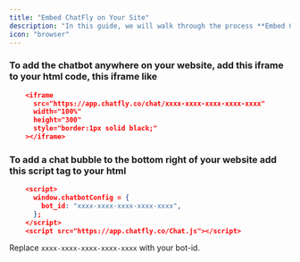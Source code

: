 ```yaml
---
title: "Embed ChatFly on Your Site"
description: "In this guide, we will walk through the process **Embed ChatFly Bot on Your Site**"
icon: "browser"
---
```


### To add the chatbot anywhere on your website, add this iframe to your html code, this iframe like

``` json
    <iframe
      src="https://app.chatfly.co/chat/xxxx-xxxx-xxxx-xxxx-xxxx"
      width="100%"
      height="300"
      style="border:1px solid black;"
    ></iframe>
```

### To add a chat bubble to the bottom right of your website add this script tag to your html

``` json
    <script>
      window.chatbotConfig = {
        bot_id: "xxxx-xxxx-xxxx-xxxx-xxxx",
      };
    </script>
    <script src="https://app.chatfly.co/Chat.js"></script>
```

<Warning>

Replace `xxxx-xxxx-xxxx-xxxx-xxxx` with your bot-id.

</Warning>